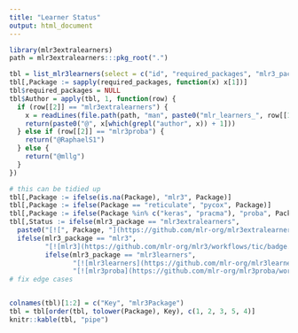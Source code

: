 ```yaml
---
title: "Learner Status"
output: html_document
---
```


```r
library(mlr3extralearners)
path = mlr3extralearners:::pkg_root(".")

tbl = list_mlr3learners(select = c("id", "required_packages", "mlr3_package"))
tbl[,Package := sapply(required_packages, function(x) x[1])]
tbl$required_packages = NULL
tbl$Author = apply(tbl, 1, function(row) {
  if (row[[2]] == "mlr3extralearners") {
    x = readLines(file.path(path, "man", paste0("mlr_learners_", row[[1]], ".Rd")))
    return(paste0("@", x[which(grepl("author", x)) + 1]))
  } else if (row[[2]] == "mlr3proba") {
    return("@RaphaelS1")
  } else {
    return("@mllg")
  }
})

# this can be tidied up
tbl[,Package := ifelse(is.na(Package), "mlr3", Package)]
tbl[,Package := ifelse(Package == "reticulate", "pycox", Package)]
tbl[,Package := ifelse(Package %in% c("keras", "pracma"), "proba", Package)]
tbl[,Status := ifelse(mlr3_package == "mlr3extralearners",
  paste0("[![", Package, "](https://github.com/mlr-org/mlr3extralearners/workflows/", Package, "%20(macOS-latest,%20release)/badge.svg)](https://github.com/mlr-org/mlr3extralearners/actions?query=workflow%3A%22", Package, "+%28macOS-latest%2C+release%29%22)"),
  ifelse(mlr3_package == "mlr3",
         "[![mlr3](https://github.com/mlr-org/mlr3/workflows/tic/badge.svg)](https://github.com/mlr-org/mlr3/actions)",
         ifelse(mlr3_package == "mlr3learners",
                "[![mlr3learners](https://github.com/mlr-org/mlr3learners/workflows/tic/badge.svg)](https://github.com/mlr-org/mlr3learners/actions)",
                "[![mlr3proba](https://github.com/mlr-org/mlr3proba/workflows/tic/badge.svg)](https://github.com/mlr-org/mlr3proba/actions)")))]
# fix edge cases


colnames(tbl)[1:2] = c("Key", "mlr3Package")
tbl = tbl[order(tbl, tolower(Package), Key), c(1, 2, 3, 5, 4)]
knitr::kable(tbl, "pipe")
```